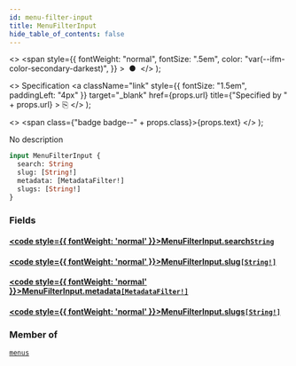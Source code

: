 ```yaml
---
id: menu-filter-input
title: MenuFilterInput
hide_table_of_contents: false
---
```


  <>
    <span
      style={{
        fontWeight: "normal",
        fontSize: ".5em",
        color: "var(--ifm-color-secondary-darkest)",
      }}
    >
      &nbsp;●&nbsp;
    </span>
  </>
);

  <>
    Specification
    <a
      className="link"
      style={{ fontSize: "1.5em", paddingLeft: "4px" }}
      target="\_blank"
      href={props.url}
      title={"Specified by " + props.url}
    >
      ⎘
    </a>
  </>
);

  <>
    <span class={"badge badge--" + props.class}>{props.text}</span>
  </>
);

No description

```graphql
input MenuFilterInput {
  search: String
  slug: [String!]
  metadata: [MetadataFilter!]
  slugs: [String!]
}
```

### Fields

#### [<code style={{ fontWeight: 'normal' }}>MenuFilterInput.<b>search</b></code>](#)<Bullet />[`String`](../../api-reference/scalars/string) <Badge class="secondary" text="scalar"/>

>

#### [<code style={{ fontWeight: 'normal' }}>MenuFilterInput.<b>slug</b></code>](#)<Bullet />[`[String!]`](../../api-reference/scalars/string) <Badge class="secondary" text="list"/> <Badge class="secondary" text="scalar"/>

>

#### [<code style={{ fontWeight: 'normal' }}>MenuFilterInput.<b>metadata</b></code>](#)<Bullet />[`[MetadataFilter!]`](../../api-reference/inputs/metadata-filter) <Badge class="secondary" text="list"/> <Badge class="secondary" text="input"/>

>

#### [<code style={{ fontWeight: 'normal' }}>MenuFilterInput.<b>slugs</b></code>](#)<Bullet />[`[String!]`](../../api-reference/scalars/string) <Badge class="secondary" text="list"/> <Badge class="secondary" text="scalar"/>

>

### Member of

[`menus`](../../api-reference/queries/menus) <Badge class="secondary" text="query"/>
